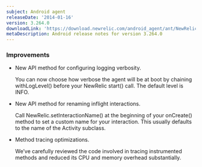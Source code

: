 ```yaml
---
subject: Android agent
releaseDate: '2014-01-16'
version: 3.264.0
downloadLink: 'https://download.newrelic.com/android_agent/ant/NewRelic_Android_Agent_3.264.0.zip'
metaDescription: Android release notes for version 3.264.0
---
```


### Improvements

* New API method for configuring logging verbosity.

  You can now choose how verbose the agent will be at boot by chaining withLogLevel() before your NewRelic start() call. The default level is INFO.
* New API method for renaming inflight interactions.

  Call NewRelic.setInteractionName() at the beginning of your onCreate() method to set a custom name for your interaction. This usually defaults to the name of the Activity subclass.
* Method tracing optimizations.

  We’ve carefully reviewed the code involved in tracing instrumented methods and reduced its CPU and memory overhead substantially.
